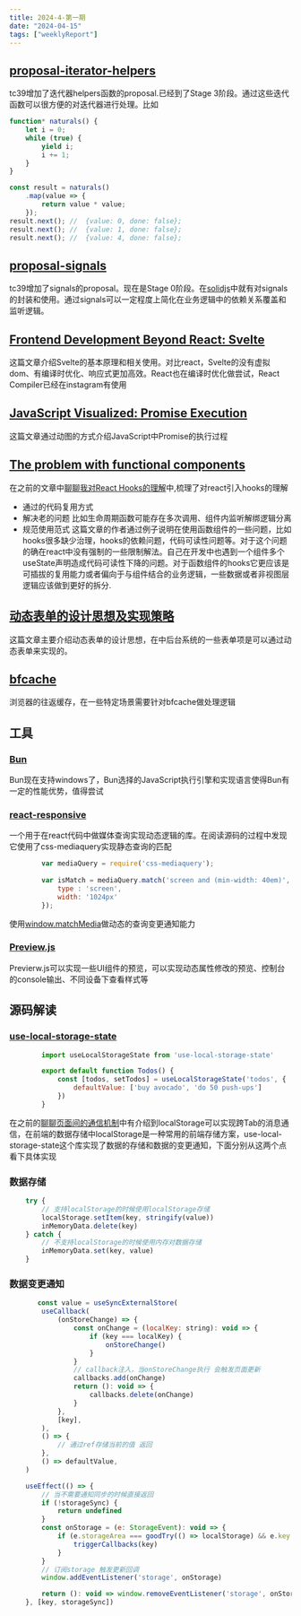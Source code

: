 ```yaml
---
title: 2024-4-第一期
date: "2024-04-15"  
tags: ["weeklyReport"]
---
```


## [proposal-iterator-helpers](https://github.com/tc39/proposal-iterator-helpers)  
tc39增加了迭代器helpers函数的proposal.已经到了Stage 3阶段。通过这些迭代函数可以很方便的对迭代器进行处理。比如

```javascript
function* naturals() {
    let i = 0;
    while (true) {
        yield i;
        i += 1;
    }
}

const result = naturals()
    .map(value => {
        return value * value;
    });
result.next(); //  {value: 0, done: false};
result.next(); //  {value: 1, done: false};
result.next(); //  {value: 4, done: false};
```

## [proposal-signals](https://github.com/proposal-signals/proposal-signals)  
tc39增加了signals的proposal。现在是Stage 0阶段。在[solidjs](https://www.solidjs.com/)中就有对signals的封装和使用。通过signals可以一定程度上简化在业务逻辑中的依赖关系覆盖和监听逻辑。

## [Frontend Development Beyond React: Svelte](https://itnext.io/frontend-development-beyond-react-svelte-1-3-f47eda22cba5)  
这篇文章介绍Svelte的基本原理和相关使用。对比react，Svelte的没有虚拟dom、有编译时优化、响应式更加高效。React也在编译时优化做尝试，React Compiler已经在instagram有使用

## [JavaScript Visualized: Promise Execution](https://www.lydiahallie.com/blog/promise-execution)  
这篇文章通过动图的方式介绍JavaScript中Promise的执行过程

## [The problem with functional components](https://romgrk.com/posts/react-functional-components/)  
在之前的文章中[聊聊我对React Hooks的理解](https://icantunderstand.github.io/blog/thinking-in-react)中,梳理了对react引入hooks的理解
* 通过的代码复用方式
* 解决老的问题 比如生命周期函数可能存在多次调用、组件内监听解绑逻辑分离
* 规范使用范式
这篇文章的作者通过例子说明在使用函数组件的一些问题，比如hooks很多缺少治理，hooks的依赖问题，代码可读性问题等。对于这个问题的确在react中没有强制的一些限制解法。自己在开发中也遇到一个组件多个useState声明造成代码可读性下降的问题。对于函数组件的hooks它更应该是可插拔的复用能力或者偏向于与组件结合的业务逻辑，一些数据或者非视图层逻辑应该做到更好的拆分.

## [动态表单的设计思想及实现策略](https://miaomiaozhenren.com/index.php/2023/01/20/dynamic-form/)  
这篇文章主要介绍动态表单的设计思想，在中后台系统的一些表单项是可以通过动态表单来实现的。

## [bfcache](https://web.dev/articles/bfcache?ref=sabatino.dev&hl=zh-cn)  
浏览器的往返缓存，在一些特定场景需要针对bfcache做处理逻辑

## 工具

### [Bun](https://bun.sh/blog/bun-v1.1)
Bun现在支持windows了，Bun选择的JavaScript执行引擎和实现语言使得Bun有一定的性能优势，值得尝试

### [react-responsive](https://github.com/yocontra/react-responsive)
一个用于在react代码中做媒体查询实现动态逻辑的库。在阅读源码的过程中发现它使用了css-mediaquery实现静态查询的匹配

```javascript
        var mediaQuery = require('css-mediaquery');
        
        var isMatch = mediaQuery.match('screen and (min-width: 40em)', {
            type : 'screen',
            width: '1024px'
        });
```

使用[window.matchMedia](https://developer.mozilla.org/en-US/docs/Web/API/Window/matchMedia)做动态的查询变更通知能力

### [Preview.js](https://previewjs.com/)  
Previerw.js可以实现一些UI组件的预览，可以实现动态属性修改的预览、控制台的console输出、不同设备下查看样式等

## 源码解读

### [use-local-storage-state](https://github.com/astoilkov/use-local-storage-state)  

```javascript
        import useLocalStorageState from 'use-local-storage-state'

        export default function Todos() {
            const [todos, setTodos] = useLocalStorageState('todos', {
                defaultValue: ['buy avocado', 'do 50 push-ups']
            })
        }
```

在之前的[聊聊页面间的通信机制](https://icantunderstand.github.io/blog/window-message)中有介绍到localStorage可以实现跨Tab的消息通信，在前端的数据存储中localStorage是一种常用的前端存储方案，use-local-storage-state这个库实现了数据的存储和数据的变更通知，下面分别从这两个点看下具体实现

### 数据存储
```javascript
    try {
        // 支持localStorage的时候使用localStorage存储
        localStorage.setItem(key, stringify(value))
        inMemoryData.delete(key)
    } catch {
        // 不支持localStorage的时候使用内存对数据存储
        inMemoryData.set(key, value)
    }
```

### 数据变更通知

```javascript
       const value = useSyncExternalStore(
        useCallback(
            (onStoreChange) => {
                const onChange = (localKey: string): void => {
                    if (key === localKey) {
                        onStoreChange()
                    }
                }
                // callback注入，当onStoreChange执行 会触发页面更新
                callbacks.add(onChange)
                return (): void => {
                    callbacks.delete(onChange)
                }
            },
            [key],
        ),
        () => {
            // 通过ref存储当前的值 返回
        },
        () => defaultValue,
    )

    useEffect(() => {
        // 当不需要通知同步的时候直接返回
        if (!storageSync) {
            return undefined
        }
        const onStorage = (e: StorageEvent): void => {
            if (e.storageArea === goodTry(() => localStorage) && e.key === key) {
                triggerCallbacks(key)
            }
        }
        // 订阅storage 触发更新回调
        window.addEventListener('storage', onStorage)

        return (): void => window.removeEventListener('storage', onStorage)
    }, [key, storageSync])
```



